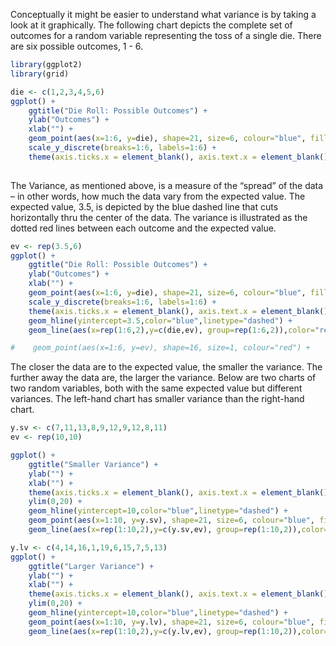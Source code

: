 

Conceptually it might be easier to understand what variance is by taking a look at it graphically.
The following chart depicts the complete set of outcomes for a random variable
representing the toss of a single die.  There are six possible outcomes, 1 - 6.

```r
library(ggplot2)
library(grid)

die <- c(1,2,3,4,5,6)
ggplot() +
    ggtitle("Die Roll: Possible Outcomes") +
    ylab("Outcomes") +
    xlab("") +
    geom_point(aes(x=1:6, y=die), shape=21, size=6, colour="blue", fill="yellow") +
    scale_y_discrete(breaks=1:6, labels=1:6) +
    theme(axis.ticks.x = element_blank(), axis.text.x = element_blank())
    
```


The Variance, as mentioned above, is a measure of the "spread" of the data -- 
in other words, how much the data vary from the expected value.
The expected value, 3.5, is depicted by the blue dashed line that cuts horizontally thru
the center of the data.  The variance is illustrated as the dotted red lines between
each outcome and the expected value.



```r
ev <- rep(3.5,6)
ggplot() +
    ggtitle("Die Roll: Possible Outcomes") +
    ylab("Outcomes") +
    xlab("") +
    geom_point(aes(x=1:6, y=die), shape=21, size=6, colour="blue", fill="yellow") +
    scale_y_discrete(breaks=1:6, labels=1:6) +
    theme(axis.ticks.x = element_blank(), axis.text.x = element_blank()) +
    geom_hline(yintercept=3.5,color="blue",linetype="dashed") + 
    geom_line(aes(x=rep(1:6,2),y=c(die,ev), group=rep(1:6,2)),color="red", linetype="dotted", arrow=arrow(ends="both",type="closed",length=unit(5,"points")))

#    geom_point(aes(x=1:6, y=ev), shape=16, size=1, colour="red") +
```


The closer the data are to the expected value, the smaller the variance.  The
further away the data are, the larger the variance.  Below are two charts of
two random variables, both with the same expected value but different
variances.  The left-hand chart has smaller variance than the right-hand chart.


```r
y.sv <- c(7,11,13,8,9,12,9,12,8,11)
ev <- rep(10,10)

ggplot() +
    ggtitle("Smaller Variance") +
    ylab("") +
    xlab("") +
    theme(axis.ticks.x = element_blank(), axis.text.x = element_blank()) +
    ylim(0,20) +
    geom_hline(yintercept=10,color="blue",linetype="dashed") + 
    geom_point(aes(x=1:10, y=y.sv), shape=21, size=6, colour="blue", fill="yellow") +
    geom_line(aes(x=rep(1:10,2),y=c(y.sv,ev), group=rep(1:10,2)),color="red", linetype="dotted", arrow=arrow(ends="both",type="closed",length=unit(3,"points")))
```

```r
y.lv <- c(4,14,16,1,19,6,15,7,5,13)
ggplot() +
    ggtitle("Larger Variance") +
    ylab("") +
    xlab("") +
    theme(axis.ticks.x = element_blank(), axis.text.x = element_blank()) +
    ylim(0,20) +
    geom_hline(yintercept=10,color="blue",linetype="dashed") + 
    geom_point(aes(x=1:10, y=y.lv), shape=21, size=6, colour="blue", fill="yellow") +
    geom_line(aes(x=rep(1:10,2),y=c(y.lv,ev), group=rep(1:10,2)),color="red", linetype="dotted", arrow=arrow(ends="both",type="closed",length=unit(3,"points")))

```



